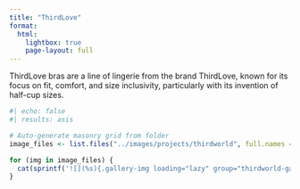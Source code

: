 ```yaml
---
title: "ThirdLove"
format:
  html:
    lightbox: true
    page-layout: full
---
```


::: {.project-intro}
ThirdLove bras are a line of lingerie from the brand ThirdLove, known for its focus on fit, comfort, and size inclusivity, particularly with its invention of half-cup sizes. 
:::

::: {.masonry-grid}
```r
#| echo: false
#| results: asis

# Auto-generate masonry grid from folder
image_files <- list.files("../images/projects/thirdworld", full.names = TRUE, pattern = "\\.(jpg|jpeg|png|webp|gif)$")

for (img in image_files) {
  cat(sprintf('![](%s){.gallery-img loading="lazy" group="thirdworld-gallery"}\n\n', img))
}
```
:::
